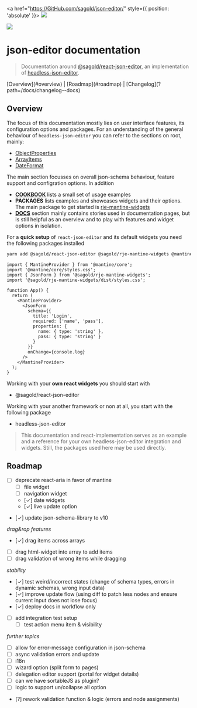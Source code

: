
<Meta title="Introduction" />

<a href="https://GitHub.com/sagold/json-editor/" style={{ position: 'absolute' }}>
  <img src="https://badgen.net/badge/icon/github?icon=github&label" />
</a>

<div
  style={{
    margin: 0,
    display: 'flex',
    justifyContent: 'center',
    borderBottom: '1px solid #333',
    overflow: 'hidden',
    padding: '0 4em'
  }}
>
  <img src={logo} style={{ marginBottom: -1, width: '100%', maxWidth: 400 }} />
</div>

<h1 style={{ textAlign: 'center' }}>json-editor documentation</h1>

> Documentation around [@sagold/react-json-editor](https://github.com/sagold/json-editor/tree/main/packages/react-json-editor), an implementation of [headless-json-editor](https://github.com/sagold/json-editor/tree/main/packages/headless-json-editor).

<NpmPackageName name="@sagold/react-json-editor" />

<div style={{ textAlign: 'center' }}>
  [Overview](#overview) | [Roadmap](#roadmap) | [Changelog](?path=/docs/changelog--docs)
</div>

## Overview

The focus of this documentation mostly lies on user interface features, its configuration options and packages. For an understanding of the general behaviour of `headless-json-editor` you can refer to the sections on root, mainly:

- [ObjectProperties](?path=/docs/objectproperties--docs)
- [ArrayItems](?path=/docs/arrayitems--docs)
- [DateFormat](?path=/docs/dateformats--docs)

The main section focusses on overall json-schema behaviour, feature support and configration options. In addition

- [**COOKBOOK**](?path=/docs/cookbook-conditionalforms--docs) lists a small set of usage examples
- **PACKAGES** lists examples and showcases widgets and their options. The main package to get started is [rje-mantine-widgets](?path=/docs/packages-rje-mantine-widgets-overview--docs)
- [**DOCS**](/?path=/story/docs-arrayitems--items-array) section mainly contains stories used in documentation pages, but is still helpful as an overview and to play with features and widget options in isolation.

For a **quick setup** of `react-json-editor` and its default widgets you need the following packages installed

```sh
yarn add @sagold/react-json-editor @sagold/rje-mantine-widgets @mantine/core @mantine/hooks @mantine/dates
```

```tsx
import { MantineProvider } from '@mantine/core';
import '@mantine/core/styles.css';
import { JsonForm } from '@sagold/rje-mantine-widgets';
import '@sagold/rje-mantine-widgets/dist/styles.css';

function App() {
  return (
    <MantineProvider>
      <JsonForm
        schema={{
          title: 'Login',
          required: ['name', 'pass'],
          properties: {
            name: { type: 'string' },
            pass: { type: 'string' }
          }
        }}
        onChange={console.log}
      />
    </MantineProvider>
  );
}
```

Working with your **own react widgets** you should start with

- @sagold/react-json-editor

Working with your another framework or non at all, you start with the following package

- headless-json-editor

> This documentation and react-implementation serves as an example and a reference for your own headless-json-editor integration and widgets. Still, the packages used here may be used directly.

## Roadmap

- [ ] deprecate react-aria in favor of mantine
  - [ ] file widget
  - [ ] navigation widget
  - [✓] date widgets
  - [✓] live update option
- [✓] update json-schema-library to v10

_drag&rop features_

- [✓] drag items across arrays
- [ ] drag html-widget into array to add items
- [ ] drag validation of wrong items while dragging

_stability_

- [✓] test weird/incorrect states (change of schema types, errors in dynamic schemas, wrong input data)
- [✓] improve update flow (using diff to patch less nodes and ensure current input does not lose focus)
- [✓] deploy docs in workflow only
- [ ] add integration test setup
  - [ ] test action menu item & visibility

_further topics_

- [ ] allow for error-message configuration in json-schema
- [ ] async validation errors and update
- [ ] i18n
- [ ] wizard option (split form to pages)
- [ ] delegation editor support (portal for widget details)
- [ ] can we have sortableJS as plugin?
- [ ] logic to support un/collapse all option
- [?] rework validation function & logic (errors and node assignments)
